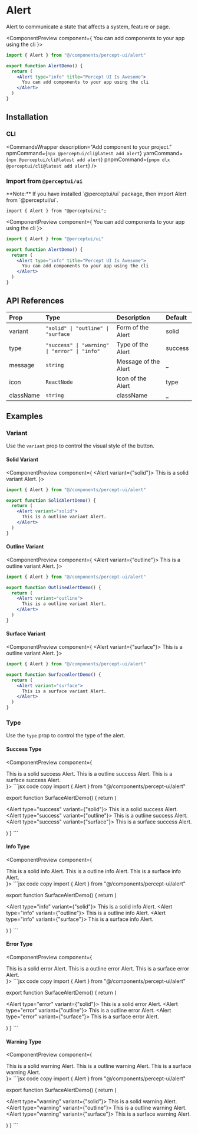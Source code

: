 
<h1 className="text-4xl font-bold mt-5">Alert</h1>
<p className="text-xl">
  Alert to communicate a state that affects a system, feature or page.
</p>
<IssueHeader source="components/alert/alert" />

<ComponentPreview component={
  <Alert type="info" title="Percept UI Is Awesome">
      You can add components to your app using the cli
    </Alert>
    }>
```jsx code copy
import { Alert } from "@/components/percept-ui/alert"

export function AlertDemo() {
  return (
    <Alert type="info" title="Percept UI Is Awesome">
      You can add components to your app using the cli
    </Alert>
  )
}
```
</ComponentPreview>

## Installation

### CLI

<CommandsWrapper
  description="Add component to your project."
  npmCommand={`npx @perceptui/cli@latest add alert`}
  yarnCommand={`npx @perceptui/cli@latest add alert`}
  pnpmCommand={`pnpm dlx @perceptui/cli@latest add alert`}
/>


### Import from `@perceptui/ui`

<Callout>
  **Note:** If you have installed `@perceptui/ui` package, then import Alert from
  `@perceptui/ui`.
</Callout>


```tsx copy
import { Alert } from "@perceptui/ui";
```

<ComponentPreview component={
  <Alert type="info" title="Percept UI Is Awesome">
      You can add components to your app using the cli
    </Alert>
    }>
```jsx code copy
import { Alert } from "@perceptui/ui"

export function AlertDemo() {
  return (
    <Alert type="info" title="Percept UI Is Awesome">
      You can add components to your app using the cli
    </Alert>
  )
}
```
</ComponentPreview>

## API References

| Prop      | Type                                          | Description          | Default |
| :-------- | :-------------------------------------------- | :------------------- | :------ |
| variant   | `"solid" \| "outline" \| "surface`            | Form of the Alert    | solid   |
| type      | `"success" \| "warning" \| "error" \| "info"` | Type of the Alert    | success |
| message   | `string`                                      | Message of the Alert | \_      |
| icon      | `ReactNode`                                   | Icon of the Alert    | type    |
| className | `string`                                      | className            | \_      |

## Examples

### Variant

Use the `variant` prop to control the visual style of the button.

#### Solid Variant

<ComponentPreview component={
    <Alert variant={"solid"}>
    This is a solid variant Alert.
    </Alert>
    }>
```jsx code copy
import { Alert } from "@/components/percept-ui/alert"

export function SolidAlertDemo() {
  return (
    <Alert variant="solid">
      This is a outline variant Alert.
    </Alert>
  )
}
```
</ComponentPreview>

#### Outline Variant

<ComponentPreview component={
    <Alert variant={"outline"}>
    This is a outline variant Alert.
    </Alert>
    }>
```jsx code copy
import { Alert } from "@/components/percept-ui/alert"

export function OutlineAlertDemo() {
  return (
    <Alert variant="outline">
      This is a outline variant Alert.
    </Alert>
  )
}
```
</ComponentPreview>

#### Surface Variant

<ComponentPreview component={
    <Alert variant={"surface"}>
    This is a outline variant Alert.
    </Alert>
    }>
```jsx code copy
import { Alert } from "@/components/percept-ui/alert"

export function SurfaceAlertDemo() {
  return (
    <Alert variant="surface">
      This is a surface variant Alert.
    </Alert>
  )
}
```
</ComponentPreview>

### Type

Use the `type` prop to control the type of the alert.

#### Success Type

<ComponentPreview component={
  <div className="flex flex-col gap-2 p-4 bg-blue-950/15 mb-2 rounded-lg w-full">
    <Alert type="success" variant={"solid"}>
    This is a solid success Alert.
    </Alert>
    <Alert type="success" variant={"outline"}>
    This is a outline success Alert.
    </Alert>
    <Alert type="success" variant={"surface"}>
    This is a surface success Alert.
    </Alert>
  </div>
    }>
```jsx code copy
import { Alert } from "@/components/percept-ui/alert"

export function SurfaceAlertDemo() {
  return (
    <div className="flex flex-col gap-2 p-4 bg-blue-950/15 mb-2 rounded-lg w-full">
    <Alert type="success" variant={"solid"}>
    This is a solid success Alert.
    </Alert>
    <Alert type="success" variant={"outline"}>
    This is a outline success Alert.
    </Alert>
    <Alert type="success" variant={"surface"}>
    This is a surface success Alert.
    </Alert>
  </div>
  )
}
```
</ComponentPreview>

#### Info Type

<ComponentPreview component={
  <div className="flex flex-col gap-2 p-4 bg-blue-950/15 mb-2 rounded-lg w-full">
    <Alert type="info" variant={"solid"}>
    This is a solid info Alert.
    </Alert>
    <Alert type="info" variant={"outline"}>
    This is a outline info Alert.
    </Alert>
    <Alert type="info" variant={"surface"}>
    This is a surface info Alert.
    </Alert>
  </div>
    }>
```jsx code copy
import { Alert } from "@/components/percept-ui/alert"

export function SurfaceAlertDemo() {
  return (
    <div className="flex flex-col gap-2 p-4 bg-blue-950/15 mb-2 rounded-lg w-full">
    <Alert type="info" variant={"solid"}>
    This is a solid info Alert.
    </Alert>
    <Alert type="info" variant={"outline"}>
    This is a outline info Alert.
    </Alert>
    <Alert type="info" variant={"surface"}>
    This is a surface info Alert.
    </Alert>
  </div>
  )
}
```
</ComponentPreview>

#### Error Type

<ComponentPreview component={
  <div className="flex flex-col gap-2 p-4 bg-blue-950/15 mb-2 rounded-lg w-full">
    <Alert type="error" variant={"solid"}>
    This is a solid error Alert.
    </Alert>
    <Alert type="error" variant={"outline"}>
    This is a outline error Alert.
    </Alert>
    <Alert type="error" variant={"surface"}>
    This is a surface error Alert.
    </Alert>
  </div>
    }>
```jsx code copy
import { Alert } from "@/components/percept-ui/alert"

export function SurfaceAlertDemo() {
  return (
    <div className="flex flex-col gap-2 p-4 bg-blue-950/15 mb-2 rounded-lg w-full">
    <Alert type="error" variant={"solid"}>
    This is a solid error Alert.
    </Alert>
    <Alert type="error" variant={"outline"}>
    This is a outline error Alert.
    </Alert>
    <Alert type="error" variant={"surface"}>
    This is a surface error Alert.
    </Alert>
  </div>
  )
}
```
</ComponentPreview>

#### Warning Type

<ComponentPreview component={
  <div className="flex flex-col gap-2 p-4 bg-blue-950/15 mb-2 rounded-lg w-full">
    <Alert type="warning" variant={"solid"}>
    This is a solid warning Alert.
    </Alert>
    <Alert type="warning" variant={"outline"}>
    This is a outline warning Alert.
    </Alert>
    <Alert type="warning" variant={"surface"}>
    This is a surface warning Alert.
    </Alert>
  </div>
    }>
```jsx code copy
import { Alert } from "@/components/percept-ui/alert"

export function SurfaceAlertDemo() {
  return (
    <div className="flex flex-col gap-2 p-4 bg-blue-950/15 mb-2 rounded-lg w-full">
    <Alert type="warning" variant={"solid"}>
    This is a solid warning Alert.
    </Alert>
    <Alert type="warning" variant={"outline"}>
    This is a outline warning Alert.
    </Alert>
    <Alert type="warning" variant={"surface"}>
    This is a surface warning Alert.
    </Alert>
  </div>
  )
}
```
</ComponentPreview>
